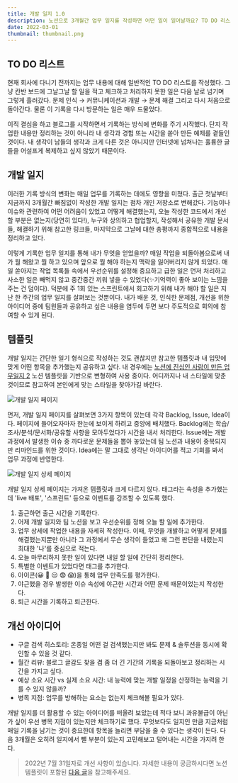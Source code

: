 ```yaml
---
title: 개발 일지 1.0
description: 노션으로 3개월간 업무 일지를 작성하면 어떤 일이 일어날까요? TO DO 리스트를 넘어 생각과 경험을 담은 저장소가 만들어집니다.
date: 2022-03-01
thumbnail: thumbnail.png
---
```


## TO DO 리스트

현재 회사에 다니기 전까지는 업무 내용에 대해 일반적인 TO DO 리스트를 작성했다. 그냥 칸반 보드에 그날그날 할 일을 적고 체크하고 처리하지 못한 일은 다음 날로 넘기며 그렇게 흘러갔다. 문제 인식 → 커뮤니케이션과 개발 → 문제 해결 그리고 다시 처음으로 돌아간다. 물론 이 기록을 다시 방문하는 일은 매우 드물었다.

이직 결심을 하고 블로그를 시작하면서 기록하는 방식에 변화를 주기 시작했다. 단지 작업한 내용만 정리하는 것이 아니라 내 생각과 경험 또는 시간을 쏟아 만든 예제를 곁들인 것이다. 내 생각이 남들의 생각과 크게 다른 것은 아니지만 인터넷에 넘쳐나는 훌륭한 글들을 어설프게 복제하고 싶지 않았기 때문이다.

## 개발 일지

이러한 기록 방식의 변화는 매일 업무를 기록하는 데에도 영향을 미쳤다. 출근 첫날부터 지금까지 3개월간 빠짐없이 작성한 개발 일지는 점차 개인 저장소로 변해갔다. 기능이나 이슈와 관련하여 어떤 어려움이 있었고 어떻게 해결했는지, 오늘 작성한 코드에서 개선할 부분은 없는지(당연히 있다!), 누구와 상의하고 협업할지, 작성해서 공유한 개발 문서들, 해결하기 위해 참고한 링크들, 마지막으로 그날에 대한 총평까지 종합적으로 내용을 정리하고 있다.

이렇게 기록한 업무 일지를 통해 내가 무엇을 얻었을까? 매일 작업을 되돌아봄으로써 내가 뭘 해왔고 뭘 하고 있으며 앞으로 뭘 해야 하는지 맥락을 잃어버리지 않게 되었다. 매일 쏟아지는 작업 목록들 속에서 우선순위를 설정해 중요하고 급한 일은 먼저 처리하고 사소한 일은 빼먹지 않고 중간중간 끼워 넣을 수 있었다(✨기억력이 좋아 보이는 느낌을 주는 건 덤이다).
덕분에 주 1회 있는 스프린트에서 회고하기 위해 내가 해야 할 일은 지난 한 주간의 업무 일지를 살펴보는 것뿐이다. 내가 배운 것, 인식한 문제점, 개선을 위한 아이디어 중에 팀원들과 공유하고 싶은 내용을 염두에 두면 보다 주도적으로 회의에 참여할 수 있게 된다.

## 템플릿

개발 일지는 간단한 일기 형식으로 작성하는 것도 괜찮지만 참고한 템플릿과 내 입맛에 맞게 어떤 항목을 추가했는지 공유하고 싶다. 내 경우에는 [노션에 진심인 사람이 만든 업무일지 2](https://www.choigouisaram.com/22) 노션 템플릿을 기반으로 변형하여 사용 중이다. 어디까지나 내 스타일에 맞춘 것이므로 참고하여 본인에게 맞는 스타일을 찾아가길 바란다.

![개발 일지 페이지](/static/posts/developer-diary-v1/개발_일지_페이지.png)

먼저, 개발 일지 페이지를 살펴보면 3가지 항목이 있는데 각각 Backlog, Issue, Idea이다. 페이지에 들어오자마자 한눈에 보이게 하려고 중앙에 배치했다. Backlog에는 학습/조사/분석/문서화/공유할 사항을 모아두었다가 시간을 내서 처리한다. Issue에는 개발 과정에서 발생한 이슈 중 까다로운 문제들을 뽑아 놓았는데 팀 노션과 내용이 중복되지만 리마인드를 위한 것이다. Idea에는 말 그대로 생각난 아이디어를 적고 기회를 봐서 업무 과정에 반영한다.

![개발 일지 상세 페이지](/static/posts/developer-diary-v1/개발_일지_상세_페이지.png)

개발 일지 상세 페이지는 가져온 템플릿과 크게 다르지 않다. 태그라는 속성을 추가했는데 'live 배포', '스프린트' 등으로 이벤트를 강조할 수 있도록 했다.

1. 출근하면 출근 시간을 기록한다.
2. 어제 개발 일지와 팀 노션을 보고 우선순위를 정해 오늘 할 일에 추가한다.
3. 업무 상세에 작업한 내용을 자세히 작성한다. 이때, 무엇을 개발하고 어떻게 문제를 해결했는지뿐만 아니라 그 과정에서 무슨 생각이 들었고 왜 그런 판단을 내렸는지 최대한 '나'를 중심으로 적는다.
4. 오늘 마무리하지 못한 일이 있다면 내일 할 일에 간단히 정리한다.
5. 특별한 이벤트가 있었다면 태그를 추가한다.
6. 아이콘(😀 🙂 😑 😨 😱)을 통해 업무 만족도를 평가한다.
7. 야근했을 경우 발생한 이슈 속성에 야근한 시간과 어떤 문제 때문이었는지 작성한다.
8. 퇴근 시간을 기록하고 퇴근한다.

## 개선 아이디어

- 구글 검색 히스토리: 온종일 어떤 걸 검색했는지만 봐도 문제 & 솔루션을 동시에 확인할 수 있을 것 같다.
- 월간 리뷰: 블로그 글감도 찾을 겸 좀 더 긴 기간의 기록을 되돌아보고 정리하는 시간을 가지고 싶다.
- 예상 소요 시간 vs 실제 소요 시간: 내 능력에 맞는 개발 일정을 산정하는 능력을 기를 수 있지 않을까?
- 병목 지점: 업무를 방해하는 요소는 없는지 체크해볼 필요가 있다.

개발 일지를 더 활용할 수 있는 아이디어를 떠올려 보았는데 적다 보니 과유불급이 아닌가 싶어 우선 병목 지점이 있는지만 체크하기로 했다. 무엇보다도 일지인 만큼 지금처럼 매일 기록을 남기는 것이 중요한데 항목을 늘리면 부담을 줄 수 있다는 생각이 든다. 다음 3개월은 오히려 일지에서 뺄 부분이 있는지 고민해보고 덜어내는 시간을 가지려 한다.

> 2022년 7월 31일자로 개선 사항이 있습니다. 자세한 내용이 궁금하시다면 노션 템플릿이 포함된 [다음 글](/ko/posts/developer-diary-v1-1)을 참고해주세요.
